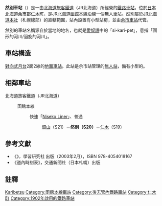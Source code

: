 {{noteTA
|T=zh-tw:然別車站;zh-hk:然別站;zh-cn:然别站;
|1=zh-tw:然別車站;zh-hk:然別站;zh-cn:然别站;
}}
{{日本車站資訊
|公司色 = #2cb431
|文字色 = 
|站名 = 然別車站
|圖片 =Shikaribetsu-eki01.JPG
|pxl = 
|圖片說明 =站房
|日文原名 =然別
|平假名 =しかりべつ
|羅馬拼音 =  Shikaribetsu
|副站名 = 
|所屬公司 = [[北海道旅客鐵道|北海道旅客鐵道]]（JR北海道）
|電報略號 =シカ
|車站編號 ={{車站編號c|#ed1c23|S20}}
|所在地 = [[北海道|北海道]][[余市郡|余市郡]][[仁木町|仁木町]]然別
|車站構造 = [[地面車站|地面車站]]
|月台配置 =2面2線
|所屬路線 = {{color|#ed1c23|■}}[[函館本線|函館本線]]
|前一站 =S21 [[銀山車站|銀山]]
|前一站距離 =10.7
|後一站距離=4.1
|後一站 =[[仁木車站|仁木]] S19
|距離 =224.1
|起點站 = [[函館車站|函館]]
|啟用年月日 = 1902年（[[明治|明治]]35年）12月10日
|廢站年月日 = 
|乘客人數= 14
|上下車人次 =
|統計年度 =2013年
|轉車 =
|備註 =無人車站
}}
'''然別車站'''（{{jpn|j=然別駅|hg=しかりべつえき|rm=Shikaribetsu eki|f=y}}）是一由[[北海道旅客鐵道|北海道旅客鐵道]]（JR北海道）所經營的[[鐵路車站|鐵路車站]]，位於[[日本|日本]][[北海道|北海道]][[余市郡|余市郡]][[仁木町|仁木町]]，是JR北海道[[函館本線|函館本線]]沿線一個無人車站。然別屬於[[北海道旅客鐵道本社|JR北海道本社]]（札幌總部）的直轄範圍，站內設置有小型站房，並由[[余市車站|余市車站]]代管。

然別的車站名稱源自於當地的地名，也就是[[愛奴語|愛奴語]]中的「si-kari-pet」，意指「圓形的河川/迴旋的河川」。
== 車站構造 ==
[[對向式月台|對向式月台]]2面2線的[[地面車站|地面車站]]。此站是余市站管理的[[無人站|無人站]]，備有小型的{{link-ja|站舍|駅舎}}。
==相鄰車站==
; 北海道旅客鐵道（JR北海道）
: {{color|#ed1c23|■}}函館本線
:: 快速「[[二世谷快車|Niseko Liner]]」、普通
::: [[銀山站|銀山]]（S21）－'''然別（S20）'''－[[仁木站|仁木]]（S19）

==參考文獻==
* 《{{lang|ja|JR全線・全駅舎 東日本編}}》，學習研究社 出版（2003年2月），ISBN 978-4054018167
* 《道內時刻表》，交通新聞社（日本札幌）出版

==註釋==
<references/>

{{函館本線2}}
{{japan-rail-stub}}

{{DEFAULTSORT:Shikaribetsu}}
[[Category:日本鐵路車站_Shi|Karibetsu]]
[[Category:函館本線車站|Category:函館本線車站]]
[[Category:後志管內鐵路車站|Category:後志管內鐵路車站]]
[[Category:仁木町|Category:仁木町]]
[[Category:1902年啟用的鐵路車站|Category:1902年啟用的鐵路車站]]